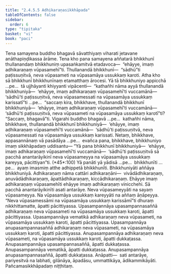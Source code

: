 ```yaml
---
title: "2.4.5.5 Adhikaraṇasikkhāpada"
tableOfContents: false
sidebar:
  order: 6
type: "tipitaka"
basket: "vi"
book: "paci"
---
```



<DynamicBreadcrumb />

<Division number="994" book="paci" bookNo="2" page="395">

<Paragraph number="3025" book="paci">
Tena samayena buddho bhagavā sāvatthiyaṃ viharati jetavane anāthapiṇḍikassa ārāme. Tena kho pana samayena aññatarā bhikkhunī thullanandaṃ bhikkhuniṃ upasaṅkamitvā etadavoca—  “ehāyye, imaṃ adhikaraṇaṃ vūpasamehī”ti. Thullanandā bhikkhunī—  “sādhū”ti paṭissuṇitvā, neva vūpasameti na vūpasamāya ussukkaṃ karoti.
</Paragraph>

<Paragraph number="3026" book="paci">
Atha kho sā bhikkhunī bhikkhunīnaṃ etamatthaṃ ārocesi. Yā tā bhikkhuniyo appicchā …pe…  tā ujjhāyanti khiyyanti vipācenti—  “kathañhi nāma ayyā thullanandā bhikkhuniyā—  ‘ehāyye, imaṃ adhikaraṇaṃ vūpasamehī’ti vuccamānā—  ‘sādhū’ti paṭissuṇitvā, neva vūpasamessati na vūpasamāya ussukkaṃ karissatī”ti …pe…  “saccaṃ kira, bhikkhave, thullanandā bhikkhunī bhikkhuniyā—  ‘ehāyye, imaṃ adhikaraṇaṃ vūpasamehī’ti vuccamānā—  ‘sādhū’ti paṭissuṇitvā, neva vūpasameti na vūpasamāya ussukkaṃ karotī”ti? “Saccaṃ, bhagavā”ti. Vigarahi buddho bhagavā …pe…  kathañhi nāma, bhikkhave, thullanandā bhikkhunī bhikkhuniyā—  ‘ehāyye, imaṃ adhikaraṇaṃ vūpasamehī’ti vuccamānā—  ‘sādhū’ti paṭissuṇitvā, neva vūpasamessati na vūpasamāya ussukkaṃ karissati. Netaṃ, bhikkhave, appasannānaṃ vā pasādāya …pe…  evañca pana, bhikkhave, bhikkhuniyo imaṃ sikkhāpadaṃ uddisantu—
</Paragraph>

</Division>
<Division number="995" book="paci" bookNo="2" page="396">

<Paragraph number="3027" book="paci">
<Emphasis>“Yā pana bhikkhunī bhikkhuniyā—  ‘ehāyye, imaṃ adhikaraṇaṃ vūpasamehī’ti vuccamānā—  ‘sādhū’ti paṭissuṇitvā sā pacchā anantarāyikinī neva vūpasameyya na vūpasamāya ussukkaṃ kareyya, pācittiyan”</Emphasis>ti. (*45*:<Emphasis>100</Emphasis>)
</Paragraph>

</Division>
<Division number="996" book="paci" bookNo="2" page="396">

<Paragraph number="3028" book="paci">
<Emphasis>Yā panā</Emphasis>ti yā yādisā …pe…  <Emphasis>bhikkhunī</Emphasis>ti …pe…  ayaṃ imasmiṃ atthe adhippetā bhikkhunīti.
</Paragraph>

<Paragraph number="3029" book="paci">
<Emphasis>Bhikkhuniyā</Emphasis>ti aññāya bhikkhuniyā.
</Paragraph>

<Paragraph number="3030" book="paci">
<Emphasis>Adhikaraṇaṃ</Emphasis> nāma cattāri adhikaraṇāni—  vivādādhikaraṇaṃ, anuvādādhikaraṇaṃ, āpattādhikaraṇaṃ, kiccādhikaraṇaṃ.
</Paragraph>

<Paragraph number="3031" book="paci">
<Emphasis>Ehāyye imaṃ adhikaraṇaṃ vūpasamehī</Emphasis>ti ehāyye imaṃ adhikaraṇaṃ vinicchehi.
</Paragraph>

<Paragraph number="3032" book="paci">
<Emphasis>Sā pacchā anantarāyikinī</Emphasis>ti asati antarāye.
</Paragraph>

<Paragraph number="3033" book="paci">
<Emphasis>Neva vūpasameyyā</Emphasis>ti na sayaṃ vūpasameyya.
</Paragraph>

<Paragraph number="3034" book="paci">
<Emphasis>Na vūpasamāya ussukkaṃ kareyyā</Emphasis>ti na aññaṃ āṇāpeyya. “Neva vūpasamessāmi na vūpasamāya ussukkaṃ karissāmī”ti dhuraṃ nikkhittamatte, āpatti pācittiyassa.
</Paragraph>

</Division>
<Division number="997" book="paci" bookNo="2" page="397">

<Paragraph number="3035" book="paci">
Upasampannāya upasampannasaññā adhikaraṇaṃ neva vūpasameti na vūpasamāya ussukkaṃ karoti, āpatti pācittiyassa. Upasampannāya vematikā adhikaraṇaṃ neva vūpasameti, na vūpasamāya ussukkaṃ karoti, āpatti pācittiyassa. Upasampannāya anupasampannasaññā adhikaraṇaṃ neva vūpasameti, na vūpasamāya ussukkaṃ karoti, āpatti pācittiyassa.
</Paragraph>

<Paragraph number="3036" book="paci">
Anupasampannāya adhikaraṇaṃ neva vūpasameti, na vūpasamāya ussukkaṃ karoti, āpatti dukkaṭassa. Anupasampannāya upasampannasaññā, āpatti dukkaṭassa. Anupasampannāya vematikā, āpatti dukkaṭassa. Anupasampannāya anupasampannasaññā, āpatti dukkaṭassa.
</Paragraph>

</Division>
<Division number="998" book="paci" bookNo="2" page="397">

<Paragraph number="3037" book="paci">
Anāpatti—  sati antarāye, pariyesitvā na labhati, gilānāya, āpadāsu, ummattikāya, ādikammikāyāti.

</Paragraph>
</Division>

<Paragraph number="3038" type="center" book="paci">
Pañcamasikkhāpadaṃ niṭṭhitaṃ.
</Paragraph>